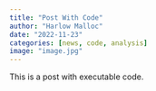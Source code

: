 ```yaml
---
title: "Post With Code"
author: "Harlow Malloc"
date: "2022-11-23"
categories: [news, code, analysis]
image: "image.jpg"
---
```


This is a post with executable code.
